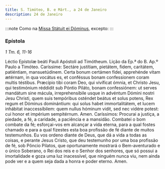 ```yaml
---
title: S. Timóteo, B. e Márt., a 24 de Janeiro
description: 24 de Janeiro
---
```


:::note
Como na [Missa Státuit ei Dóminus](/missal/comum/2martirpontificeforapascal), excepto:
:::

### Epístola

<em>1 Tm. 6, 11-16</em>

<div class="side-by-side not-content">
  <span>Léctio Epístolæ beáti Pauli Apóstoli ad Timótheum.</span>
  <span>Lição da Ep.ª do B. Ap.º Paulo a Timóteo.</span>
  <span>
    Caríssime: Sectáre justítiam, pietátem, fidem, caritátem, patiéntiam,
    mansuetúdinem. Certa bonum certámen fídei, apprehénde vitam ætérnam, in qua
    vocátus es, et conféssus bonam confessionem coram multis téstibus. Præcípio
    tibi coram Deo, qui vivíficat ómnia, et Christo Jesu, qui testimónium
    réddidit sub Póntio Piláto, bonam confessiónem: ut serves mandátum sine
    mácula, irreprehensíbile usque in advéntum Dómini nostri Jesu Christi, quem
    suis tempóribus osténdet beátus et solus potens, Rex regum et Dóminus
    dominántium: qui solus habet immortalitátem, et lucem inhábitat
    inaccessíbilem: quem nullus hóminum vidit, sed nec vidére potest: cui honor
    et impérium sempitérnum. Amen.
  </span>
  <span>
    Caríssimos: Procurai a justiça, a piedade, a fé, a caridade, a paciência e a
    mansidão. Combatei o bom combate da fé; esforçai-vos em alcançar a vida
    eterna, para a qual fostes chamado e para a qual fizestes esta boa profissão
    de fé diante de muitos testemunhos. Eu vos ordeno diante de Deus, que dá a
    vida a todas as coisas, e perante Jesus Cristo, que deu testemunho por uma
    boa profissão de fé, sob Pôncio Pilatos, que oportunamente mostrará o
    Bem-aventurado e o único Soberano, o Rei dos reis e o Senhor dos senhores,
    que só possui a imortalidade e goza uma luz inacessível, que ninguém nunca
    viu, nem ainda pode ver e a quem seja dada a honra e poder eterno. Amen.
  </span>
</div>
